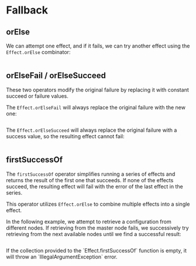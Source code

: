 
# Fallback

## orElse

We can attempt one effect, and if it fails, we can try another effect using the `Effect.orElse` combinator:

```ts file=<rootDir>/src/tutorial/error-management/fallback/orElse.ts

```

## orElseFail / orElseSucceed

These two operators modify the original failure by replacing it with constant succeed or failure values.

The `Effect.orElseFail` will always replace the original failure with the new one:

```ts /NegativeAgeError | IllegalAgeError/ /string/ file=<rootDir>/src/tutorial/error-management/fallback/orElseFail-orElseSucceed.ts#L1-L26

```

The `Effect.orElseSucceed` will always replace the original failure with a success value, so the resulting effect cannot fail:

```ts / never/ file=<rootDir>/src/tutorial/error-management/fallback/orElseFail-orElseSucceed.ts#L28-

```

## firstSuccessOf

The `firstSuccessOf` operator simplifies running a series of effects and returns the result of the first one that succeeds. If none of the effects succeed, the resulting effect will fail with the error of the last effect in the series.

This operator utilizes `Effect.orElse` to combine multiple effects into a single effect.

In the following example, we attempt to retrieve a configuration from different nodes. If retrieving from the master node fails, we successively try retrieving from the next available nodes until we find a successful result:

```ts file=<rootDir>/src/tutorial/error-management/fallback/firstSuccessOf.ts

```

<Warning>
  If the collection provided to the `Effect.firstSuccessOf` function is empty,
  it will throw an `IllegalArgumentException` error.
</Warning>
